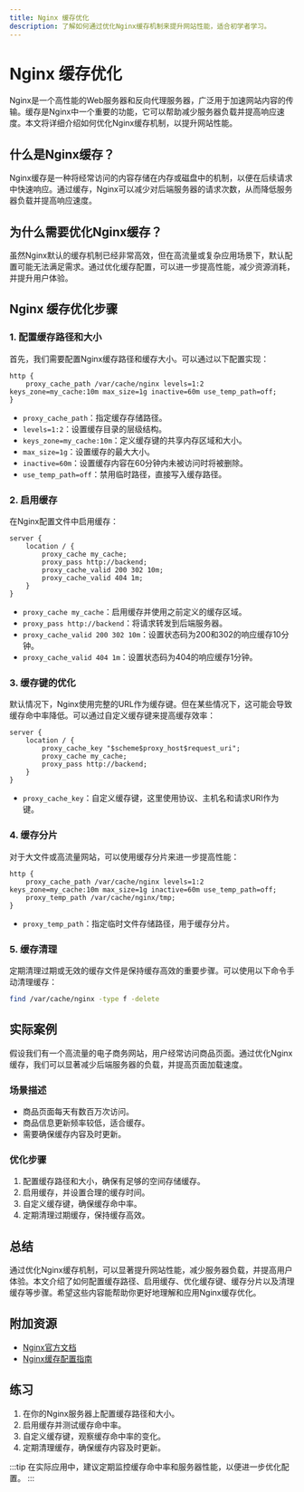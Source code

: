 ```yaml
---
title: Nginx 缓存优化
description: 了解如何通过优化Nginx缓存机制来提升网站性能，适合初学者学习。
---
```


# Nginx 缓存优化

Nginx是一个高性能的Web服务器和反向代理服务器，广泛用于加速网站内容的传输。缓存是Nginx中一个重要的功能，它可以帮助减少服务器负载并提高响应速度。本文将详细介绍如何优化Nginx缓存机制，以提升网站性能。

## 什么是Nginx缓存？

Nginx缓存是一种将经常访问的内容存储在内存或磁盘中的机制，以便在后续请求中快速响应。通过缓存，Nginx可以减少对后端服务器的请求次数，从而降低服务器负载并提高响应速度。

## 为什么需要优化Nginx缓存？

虽然Nginx默认的缓存机制已经非常高效，但在高流量或复杂应用场景下，默认配置可能无法满足需求。通过优化缓存配置，可以进一步提高性能，减少资源消耗，并提升用户体验。

## Nginx 缓存优化步骤

### 1. 配置缓存路径和大小

首先，我们需要配置Nginx缓存路径和缓存大小。可以通过以下配置实现：

```nginx
http {
    proxy_cache_path /var/cache/nginx levels=1:2 keys_zone=my_cache:10m max_size=1g inactive=60m use_temp_path=off;
}
```

- `proxy_cache_path`：指定缓存存储路径。
- `levels=1:2`：设置缓存目录的层级结构。
- `keys_zone=my_cache:10m`：定义缓存键的共享内存区域和大小。
- `max_size=1g`：设置缓存的最大大小。
- `inactive=60m`：设置缓存内容在60分钟内未被访问时将被删除。
- `use_temp_path=off`：禁用临时路径，直接写入缓存路径。

### 2. 启用缓存

在Nginx配置文件中启用缓存：

```nginx
server {
    location / {
        proxy_cache my_cache;
        proxy_pass http://backend;
        proxy_cache_valid 200 302 10m;
        proxy_cache_valid 404 1m;
    }
}
```

- `proxy_cache my_cache`：启用缓存并使用之前定义的缓存区域。
- `proxy_pass http://backend`：将请求转发到后端服务器。
- `proxy_cache_valid 200 302 10m`：设置状态码为200和302的响应缓存10分钟。
- `proxy_cache_valid 404 1m`：设置状态码为404的响应缓存1分钟。

### 3. 缓存键的优化

默认情况下，Nginx使用完整的URL作为缓存键。但在某些情况下，这可能会导致缓存命中率降低。可以通过自定义缓存键来提高缓存效率：

```nginx
server {
    location / {
        proxy_cache_key "$scheme$proxy_host$request_uri";
        proxy_cache my_cache;
        proxy_pass http://backend;
    }
}
```

- `proxy_cache_key`：自定义缓存键，这里使用协议、主机名和请求URI作为键。

### 4. 缓存分片

对于大文件或高流量网站，可以使用缓存分片来进一步提高性能：

```nginx
http {
    proxy_cache_path /var/cache/nginx levels=1:2 keys_zone=my_cache:10m max_size=1g inactive=60m use_temp_path=off;
    proxy_temp_path /var/cache/nginx/tmp;
}
```

- `proxy_temp_path`：指定临时文件存储路径，用于缓存分片。

### 5. 缓存清理

定期清理过期或无效的缓存文件是保持缓存高效的重要步骤。可以使用以下命令手动清理缓存：

```bash
find /var/cache/nginx -type f -delete
```

## 实际案例

假设我们有一个高流量的电子商务网站，用户经常访问商品页面。通过优化Nginx缓存，我们可以显著减少后端服务器的负载，并提高页面加载速度。

### 场景描述

- 商品页面每天有数百万次访问。
- 商品信息更新频率较低，适合缓存。
- 需要确保缓存内容及时更新。

### 优化步骤

1. 配置缓存路径和大小，确保有足够的空间存储缓存。
2. 启用缓存，并设置合理的缓存时间。
3. 自定义缓存键，确保缓存命中率。
4. 定期清理过期缓存，保持缓存高效。

## 总结

通过优化Nginx缓存机制，可以显著提升网站性能，减少服务器负载，并提高用户体验。本文介绍了如何配置缓存路径、启用缓存、优化缓存键、缓存分片以及清理缓存等步骤。希望这些内容能帮助你更好地理解和应用Nginx缓存优化。

## 附加资源

- [Nginx官方文档](https://nginx.org/en/docs/)
- [Nginx缓存配置指南](https://www.nginx.com/resources/wiki/start/topics/examples/reverseproxycaching/)

## 练习

1. 在你的Nginx服务器上配置缓存路径和大小。
2. 启用缓存并测试缓存命中率。
3. 自定义缓存键，观察缓存命中率的变化。
4. 定期清理缓存，确保缓存内容及时更新。

:::tip
在实际应用中，建议定期监控缓存命中率和服务器性能，以便进一步优化配置。
:::